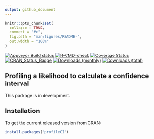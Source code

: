 ```yaml
---
output: github_document
---
```


<!-- README.md is generated from README.Rmd. Please edit that file -->

```r
knitr::opts_chunk$set(
  collapse = TRUE,
  comment = "#>",
  fig.path = "man/figures/README-",
  out.width = "100%"
)
```

[![Appveyor Build status](https://ci.appveyor.com/api/projects/status/99jojhgk9t4agdmv/branch/main?svg=true)](https://ci.appveyor.com/project/paulnorthrop/profileCI/branch/main)
[![R-CMD-check](https://github.com/paulnorthrop/profileCI/actions/workflows/R-CMD-check.yaml/badge.svg)](https://github.com/paulnorthrop/profileCI/actions/workflows/R-CMD-check.yaml)
[![Coverage Status](https://codecov.io/github/paulnorthrop/profileCI/coverage.svg?branch=master)](https://app.codecov.io/github/paulnorthrop/profileCI?branch=master)
[![CRAN_Status_Badge](https://www.r-pkg.org/badges/version/profileCI)](https://cran.r-project.org/package=profileCI)
[![Downloads (monthly)](https://cranlogs.r-pkg.org/badges/profileCI?color=brightgreen)](https://cran.r-project.org/package=profileCI)
[![Downloads (total)](https://cranlogs.r-pkg.org/badges/grand-total/profileCI?color=brightgreen)](https://cran.r-project.org/package=profileCI)

## Profiling a likelihood to calculate a confidence interval

This package is in development.

## Installation

To get the current released version from CRAN:

```r
install.packages("profileCI")
```
